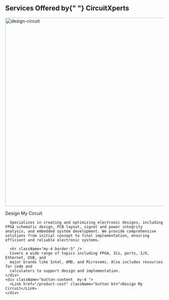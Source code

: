 <HomePageStyle>
<div className="carosel-banner">
  <div className="banner-image">
    <Carousel />
  </div>
</div>
<TestCarousel />

<div className="home-content site-container">
  <div className="service-className mt-4 ">
    <h2 className="pb-2 fw-bold h1 text-orange">
      Services Offered by{" "}
      <span className="gradient-text fw-bolder">CircuitXperts</span>
    </h2>
    <ServiceCards />
  </div>

  <div className="design-circuit d-flex flex-column align-content-end text-center bg-primary text-white px-3 mb-3">
    <div className="image-content d-flex justify-content-center mt-4 mb-2">
      <img src="/images/Slide+4.jpg" alt="design-circuit" width="600" />
    </div>
    <div className="content">
      <p className="fw-bold h3 py-3">Design My Circuit</p>

      Specializes in creating and optimizing electronic designs, including FPGA schematic design, PCB layout, signal and power integrity analysis, and embedded system development. We provide comprehensive solutions from initial concept to final implementation, ensuring efficient and reliable electronic systems.

      <hr className="my-4 border-5" />
      Covers a wide range of topics including FPGA, ICs, ports, I/O, Ethernet, USB, and
      major brands like Intel, AMD, and Microsemi. Also includes resources for code and
      calculators to support design and implementation.
    </div>
    <div className="button-content  my-4 ">
      <Link href="/product-cost" className="button btn">Design My Circuit</Link>
    </div>

  </div>
</div>

</HomePageStyle>



